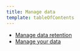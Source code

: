 ```yaml
---
title: Manage data
template: tableOfContents
---
```


* [Manage data retention](/docs/telemetry-data-platform/ingest-manage-data/manage-data/manage-data-retention)
* [Manage your data](/docs/telemetry-data-platform/ingest-manage-data/manage-data/manage-your-data)
